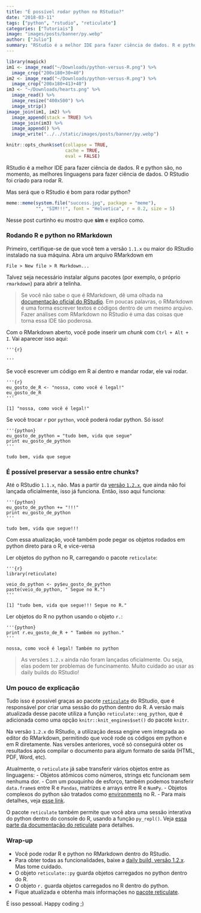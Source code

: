 ```yaml
---
title: "É possível rodar python no RStudio?"
date: "2018-03-11"
tags: ["python", "rstudio", "reticulate"]
categories: ["Tutoriais"]
image: "images/posts/banner/py.webp"
author: ["Julio"]
summary: "RStudio é a melhor IDE para fazer ciência de dados. R e python são, no momento, as melhores linguagens para fazer ciência de dados. O RStudio foi criado para rodar R. Será que também serve para rodar python? Nesse post curtinho eu respondo que sim e explico como..."
---
```


```r
library(magick)
im1 <- image_read("~/Downloads/python-versus-R.png") %>% 
  image_crop("200x180+30+40")
im2 <- image_read("~/Downloads/python-versus-R.png") %>% 
  image_crop("200x180+413+40")
im3 <- "~/Downloads/hearts.png" %>% 
  image_read() %>% 
  image_resize("400x500") %>% 
  image_strip()
image_join(im1, im2) %>% 
  image_append(stack = TRUE) %>% 
  image_join(im3) %>% 
  image_append() %>% 
  image_write("../../static/images/posts/banner/py.webp")
```

```r
knitr::opts_chunk$set(collapse = TRUE, 
                      cache = TRUE, 
                      eval = FALSE)
```

RStudio é a melhor IDE para fazer ciência de dados. R e python são, no momento, as melhores linguagens para fazer ciência de dados. O RStudio foi criado para rodar R. 

Mas será que o RStudio é bom para rodar python? 

```r
meme::meme(system.file("success.jpg", package = "meme"), 
           "", "SIM!!!", font = "Helvetica", r = 0.2, size = 5)
```

Nesse post curtinho eu mostro que **sim** e explico como.

### Rodando R e python no RMarkdown

Primeiro, certifique-se de que você tem a versão `1.1.x` ou maior do RStudio instalado na sua máquina. Abra um arquivo RMarkdown em 

```
File > New file > R Markdown...
```

Talvez seja necessário instalar alguns pacotes (por exemplo, o próprio `rmarkdown`) para abrir a telinha.

> Se você não sabe o que é RMarkdown, dê uma olhada na [documentação oficial do RStudio](https://rmarkdown.rstudio.com/lesson-1.html). Em poucas palavras, o RMarkdown é uma forma escrever textos e códigos dentro de um mesmo arquivo. Fazer análises com RMarkdown no RStudio é uma das coisas que torna essa IDE tão poderosa.

Com o RMarkdown aberto, você pode inserir um *chunk* com `Ctrl + Alt + I`. Vai aparecer isso aqui: 

```
'''{r}

'''
```

Se você escrever um código em R aí dentro e mandar rodar, ele vai rodar. 

```
'''{r}
eu_gosto_de_R <- "nossa, como você é legal!"
eu_gosto_de_R
'''

[1] "nossa, como você é legal!"

```

Se você trocar `r` por `python`, você poderá rodar python. Só isso!

```
'''{python}
eu_gosto_de_python = "tudo bem, vida que segue"
print eu_gosto_de_python
'''

tudo bem, vida que segue

```

### É possível preservar a sessão entre chunks?

Até o RStudio `1.1.x`, não. Mas a partir da [versão `1.2.x`](https://dailies.rstudio.com/), que ainda não foi lançada oficialmente, isso já funciona. Então, isso aqui funciona:

```
'''{python}
eu_gosto_de_python += "!!!" 
print eu_gosto_de_python
'''

tudo bem, vida que segue!!!

```

Com essa atualização, você também pode pegar os objetos rodados em python direto para o R, e vice-versa


Ler objetos do python no R, carregando o pacote `reticulate`:

```
'''{r}
library(reticulate)

veio_do_python <- py$eu_gosto_de_python
paste(veio_do_python, " Segue no R.")
'''

[1] "tudo bem, vida que segue!!! Segue no R."

```

Ler objetos do R no python usando o objeto `r.`:

```
'''{python}
print r.eu_gosto_de_R + " Também no python."
'''

nossa, como você é legal! Também no python

```

> As versões `1.2.x` ainda não foram lançadas oficialmente. Ou seja, elas podem ter problemas de funcinamento. Muito cuidado ao usar as daily builds do RStudio!

### Um pouco de explicação

Tudo isso é possível graças ao pacote [`reticulate`](http://curso-r.com/blog/2017/11/20/2017-11-20-reticulate/) do RStudio, que é responsável por criar uma sessão do python dentro do R. A versão mais atualizada desse pacote utiliza a função `reticulate::eng_python`, que é adicionada como uma opção `knitr::knit_engines$set()` do pacote `knitr`.  

Na versão `1.2.x` do RStudio, a utilização dessa engine vem integrada ao editor do RMarkdown, permitindo que você rode os códigos em python e em R diretamente. Nas versões anteriores, você só conseguirá obter os resultados após compilar o documento para algum formato de saída (HTML, PDF, Word, etc).

Atualmente, o `reticulate` já sabe transferir vários objetos entre as linguagens: 
- Objetos atômicos como números, strings etc funcionam sem nenhuma dor. 
- Com um pouquinho de esforço, também podemos transferir `data.frame`s entre R e `Pandas`, matrizes e arrays entre R e `NumPy`. 
- Objetos complexos do python são tratados como [environments](http://curso-r.com/blog/2017/06/19/2017-06-19-environments/) no R.
- Para mais detalhes, veja [esse link](https://rstudio.github.io/reticulate/index.html#type-conversions).

O pacote `reticulate` também permite que você abra uma sessão interativa do python dentro do console do R, usando a função `py_repl()`. Veja [essa parte da documentação do reticulate](https://rstudio.github.io/reticulate/index.html#python-repl) para detalhes.

### Wrap-up

- Você pode rodar R e python no RMarkdown dentro do RStudio.
- Para obter todas as funcionalidades, baixe a [daily build, versão 1.2.x](https://dailies.rstudio.com/). Mas tome cuidado.
- O objeto `reticulate::py` guarda objetos carregados no python dentro do R.
- O objeto `r.` guarda objetos carregados no R dentro do python.
- Fique atualizada e obtenha mais informações no [pacote reticulate](https://rstudio.github.io/reticulate/index.html).

É isso pessoal. Happy coding ;)
